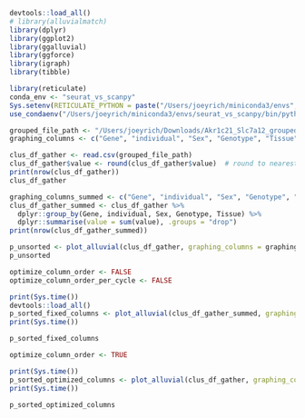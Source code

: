 ```r
devtools::load_all()
# library(alluvialmatch)
library(dplyr)
library(ggplot2)
library(ggalluvial)
library(ggforce)
library(igraph)
library(tibble)

library(reticulate)
conda_env <- "seurat_vs_scanpy"
Sys.setenv(RETICULATE_PYTHON = paste("/Users/joeyrich/miniconda3/envs", conda_env, "bin/python3.9", sep = "/"))
use_condaenv("/Users/joeyrich/miniconda3/envs/seurat_vs_scanpy/bin/python3.9", required = TRUE)
```

```r
grouped_file_path <- "/Users/joeyrich/Downloads/Akr1c21_Slc7a12_grouped.csv"
graphing_columns <- c("Gene", "individual", "Sex", "Genotype", "Tissue", "Celltype_final")
```


```r
clus_df_gather <- read.csv(grouped_file_path)
clus_df_gather$value <- round(clus_df_gather$value)  # round to nearest whole number
print(nrow(clus_df_gather))
clus_df_gather
```

```r
graphing_columns_summed <- c("Gene", "individual", "Sex", "Genotype", "Tissue")
clus_df_gather_summed <- clus_df_gather %>%
  dplyr::group_by(Gene, individual, Sex, Genotype, Tissue) %>%
  dplyr::summarise(value = sum(value), .groups = "drop")
print(nrow(clus_df_gather_summed))
```



```r
p_unsorted <- plot_alluvial(clus_df_gather, graphing_columns = graphing_columns, column_weights = "value", sorting_algorithm = "None", color_bands=TRUE)
p_unsorted
```

```r
optimize_column_order <- FALSE
optimize_column_order_per_cycle <- FALSE

print(Sys.time())
devtools::load_all()
p_sorted_fixed_columns <- plot_alluvial(clus_df_gather_summed, graphing_columns = graphing_columns_summed, column_weights = "value", sorting_algorithm = "neighbornet", optimize_column_order = optimize_column_order, color_bands=TRUE, verbose=TRUE)
print(Sys.time())

p_sorted_fixed_columns
```

```r
optimize_column_order <- TRUE

print(Sys.time())
p_sorted_optimized_columns <- plot_alluvial(clus_df_gather, graphing_columns = graphing_columns, column_weights = "value", sorting_algorithm = "neighbornet", optimize_column_order = optimize_column_order, color_bands=TRUE)
print(Sys.time())

p_sorted_optimized_columns
```



